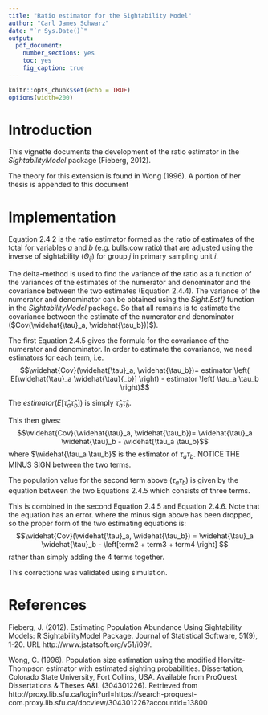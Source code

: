 ```yaml
---
title: "Ratio estimator for the Sightability Model"
author: "Carl James Schwarz"
date: "`r Sys.Date()`"
output:
  pdf_document:
    number_sections: yes
    toc: yes
    fig_caption: true
---
```



```r
knitr::opts_chunk$set(echo = TRUE)
options(width=200)
```

# Introduction
This vignette documents the development of the ratio estimator in the *SightabilityModel* package (Fieberg, 2012).

The theory for this extension is found in Wong (1996). A portion of her thesis is appended to this document

# Implementation
Equation 2.4.2 is the ratio estimator formed as the ratio of estimates of the total for variables 
$a$ and $b$ (e.g. bulls:cow ratio) that
are adjusted using the inverse of sightability ($\Theta_{ij}$) for group $j$ in primary sampling unit $i$.

The delta-method is used to find the variance of the ratio as a function of the variances of the 
estimates of the numerator and
denominator and the covariance between the two estimates (Equation 2.4.4). 
The variance of the numerator and denominator can be obtained
using the *Sight.Est()* function in the *SightabilityModel* package. 
So that all remains is to estimate the
covariance between the estimate of the numerator and denominator ($Cov(\widehat{\tau}_a, \widehat{\tau_b}))$).

The first Equation 2.4.5 gives the formula for the covariance of the numerator and 
denominator.
In order to estimate the covariance, we need estimators for each term, i.e.
$$\widehat{Cov}(\widehat{\tau}_a, \widehat{\tau_b})= estimator \left( E[\widehat{\tau}_a \widehat{\tau}{_b}] \right) - estimator \left( \tau_a \tau_b \right)$$

The $estimator \left( E[\widehat{\tau}_a \widehat{\tau}{_b}] \right)$ is simply  $\widehat{\tau}_a \widehat{\tau}{_b}$.

This then gives:
$$\widehat{Cov}(\widehat{\tau}_a, \widehat{\tau_b})= \widehat{\tau}_a \widehat{\tau}_b - \widehat{\tau_a \tau_b}$$
where $\widehat{\tau_a \tau_b}$ is the estimator of $\tau_a \tau_b$. NOTICE THE MINUS SIGN between the two terms.

The population value for the second term above ($\tau_a \tau_b$) is given by the equation between the two Equations 2.4.5
which consists of three terms.

This is combined in the second Equation 2.4.5 and Equation 2.4.6. Note that the equation has an error. 
where the minus sign above has been dropped, so the proper form of the two estimating equations is:
$$\widehat{Cov}(\widehat{\tau}_a, \widehat{\tau_b}) =  \widehat{\tau}_a \widehat{\tau}_b - \left[term2 + term3 + term4 \right]  $$
rather than simply adding the 4 terms together.

This corrections was validated using simulation.

# References
Fieberg, J. (2012). Estimating Population Abundance Using Sightability Models: R SightabilityModel Package. Journal of Statistical Software, 51(9), 1-20. URL http://www.jstatsoft.org/v51/i09/.

Wong, C. (1996). Population size estimation using the modified Horvitz-Thompson estimator with estimated sighting probabilities. 
Dissertation, Colorado State University, Fort Collins, USA. 
Available from ProQuest Dissertations & Theses A&I. (304301226). Retrieved from http://proxy.lib.sfu.ca/login?url=https://search-proquest-com.proxy.lib.sfu.ca/docview/304301226?accountid=13800
